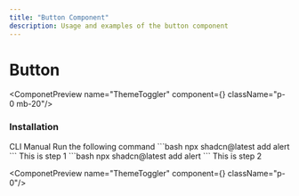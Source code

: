 ```yaml
---
title: "Button Component"
description: Usage and examples of the button component
---
```



# Button

<ComponetPreview name="ThemeToggler" component={<ThemeToggler/>} className="p-0 mb-20"/>

### Installation

<Tabs defaultValue="cli">
<TabsList >
    <TabsTrigger value="cli">CLI</TabsTrigger>
    <TabsTrigger value="manual">Manual</TabsTrigger>
</TabsList>

<TabsContent value="cli">
<Steps>
<Step>
    Run the following command
</Step>
```bash
    npx shadcn@latest add alert
```
</Steps>
    
</TabsContent>

<TabsContent value="manual">
<Steps>
<Step>
    This is step 1
</Step>
```bash
    npx shadcn@latest add alert
```

<Step>
    This is step 2
</Step>

<ComponetPreview name="ThemeToggler" component={<ThemeToggler/>} className="p-0"/>

</Steps>
</TabsContent>
</Tabs>

